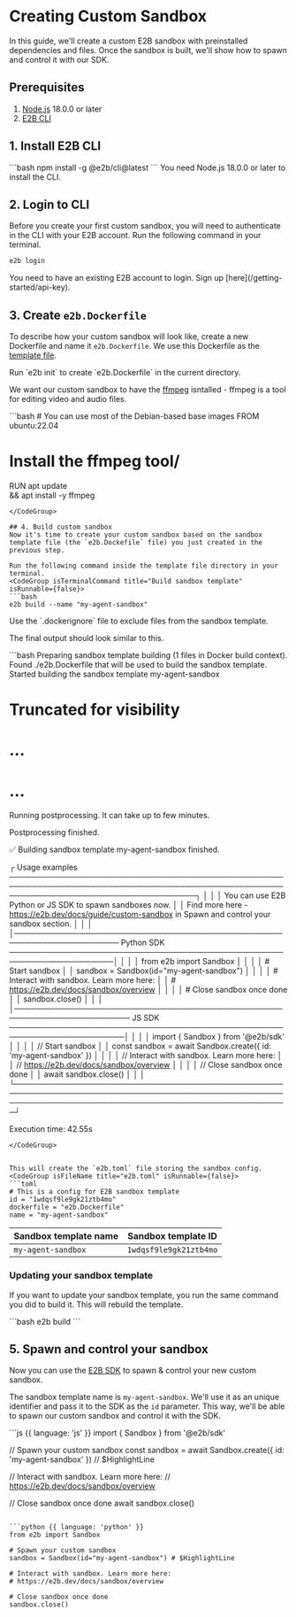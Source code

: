
# Creating Custom Sandbox

In this guide, we'll create a custom E2B sandbox with preinstalled dependencies and files.
Once the sandbox is built, we'll show how to spawn and control it with our SDK.

## Prerequisites
1. [Node.js](https://nodejs.org/) 18.0.0 or later
1. [E2B CLI](/cli/installation)

## 1. Install E2B CLI

<CodeGroup isTerminalCommand title="Install CLI" isRunnable={false}>
```bash
npm install -g @e2b/cli@latest
```
</CodeGroup>

<Note>
You need Node.js 18.0.0 or later to install the CLI.
</Note>

## 2. Login to CLI
Before you create your first custom sandbox, you will need to authenticate in the CLI with your E2B account.
Run the following command in your terminal.
<CodeGroup isTerminalCommand title="Login to CLI" isRunnable={false}>
```bash
e2b login
```
</CodeGroup>

<Note>
You need to have an existing E2B account to login. Sign up [here](/getting-started/api-key).
</Note>

## 3. Create `e2b.Dockerfile`
To describe how your custom sandbox will look like, create a new Dockerfile and name it `e2b.Dockerfile`.
We use this Dockerfile as the [template file](/sandbox/templates/template-file).

<Note>
Run `e2b init` to create `e2b.Dockerfile` in the current directory.
</Note>

We want our custom sandbox to have the [ffmpeg](https://www.ffmpeg.org/) isntalled - ffmpeg is a tool for editing video and audio files.

<CodeGroup isFileName title="e2b.Dockerfile" isRunnable={false}>
```bash
# You can use most of the Debian-based base images
FROM ubuntu:22.04

# Install the ffmpeg tool/
RUN apt update \
    && apt install -y ffmpeg
```
</CodeGroup>

## 4. Build custom sandbox
Now it's time to create your custom sandbox based on the sandbox template file (the `e2b.Dockefile` file) you just created in the previous step.

Run the following command inside the template file directory in your terminal.
<CodeGroup isTerminalCommand title="Build sandbox template" isRunnable={false}>
```bash
e2b build --name "my-agent-sandbox"
```
</CodeGroup>

<Note>
Use the `.dockerignore` file to exclude files from the sandbox template.
</Note>

The final output should look similar to this.

<CodeGroup title="Build output" isRunnable={false}>
```bash
Preparing sandbox template building (1 files in Docker build context).
Found ./e2b.Dockerfile that will be used to build the sandbox template.
Started building the sandbox template my-agent-sandbox

# Truncated for visibility
# ...
# ...

Running postprocessing. It can take up to few minutes.

Postprocessing finished.

✅ Building sandbox template my-agent-sandbox finished.

┌ Usage examples ──────────────────────────────────────────────────────────────────────────────────────────────────────────────────────────────────────┐
│                                                                                                                                                      │
│  You can use E2B Python or JS SDK to spawn sandboxes now.                                                                                            │
│  Find more here - https://e2b.dev/docs/guide/custom-sandbox in Spawn and control your sandbox section.                                               │
│                                                                                                                                                      │
│───────────────────────────────────────────────────────────────────── Python SDK ─────────────────────────────────────────────────────────────────────│
│                                                                                                                                                      │
│  from e2b import Sandbox                                                                                                                             │
│                                                                                                                                                      │
│  # Start sandbox                                                                                                                                     │
│  sandbox = Sandbox(id="my-agent-sandbox")                                                                                                            │
│                                                                                                                                                      │
│  # Interact with sandbox. Learn more here:                                                                                                           │
│  # https://e2b.dev/docs/sandbox/overview                                                                                                             │
│                                                                                                                                                      │
│  # Close sandbox once done                                                                                                                           │
│  sandbox.close()                                                                                                                                     │
│                                                                                                                                                      │
│─────────────────────────────────────────────────────────────────────── JS SDK ───────────────────────────────────────────────────────────────────────│
│                                                                                                                                                      │
│  import { Sandbox } from '@e2b/sdk'                                                                                                                  │
│                                                                                                                                                      │
│  // Start sandbox                                                                                                                                    │
│  const sandbox = await Sandbox.create({ id: 'my-agent-sandbox' })                                                                                    │
│                                                                                                                                                      │
│  // Interact with sandbox. Learn more here:                                                                                                          │
│  // https://e2b.dev/docs/sandbox/overview                                                                                                            │
│                                                                                                                                                      │
│  // Close sandbox once done                                                                                                                          │
│  await sandbox.close()                                                                                                                               │
│                                                                                                                                                      │
└──────────────────────────────────────────────────────────────────────────────────────────────────────────────────────────────────────────────────────┘

Execution time: 42.55s
```
</CodeGroup>


This will create the `e2b.toml` file storing the sandbox config.
<CodeGroup isFileName title="e2b.toml" isRunnable={false}>
```toml
# This is a config for E2B sandbox template
id = "1wdqsf9le9gk21ztb4mo"
dockerfile = "e2b.Dockerfile"
name = "my-agent-sandbox"
```
</CodeGroup>

| Sandbox template name | Sandbox template ID |
---|---|
|`my-agent-sandbox`|`1wdqsf9le9gk21ztb4mo`|

### Updating your sandbox template
If you want to update your sandbox template, you run the same command you did to build it.
This will rebuild the template.

<CodeGroup isTerminalCommand title="Update sandbox template" isRunnable={false}>
```bash
e2b build
```
</CodeGroup>

## 5. Spawn and control your sandbox

Now you can use the [E2B SDK](/getting-started/installation) to spawn & control your new custom sandbox.

The sandbox template name is `my-agent-sandbox`. We'll use it as an unique identifier and pass it to the SDK as the `id` parameter.
This way, we'll be able to spawn our custom sandbox and control it with the SDK.

<CodeGroup title="Spawn & control your custom sandbox" isRunnable={true}>
```js {{ language: 'js' }}
import { Sandbox } from '@e2b/sdk'

// Spawn your custom sandbox
const sandbox = await Sandbox.create({ id: 'my-agent-sandbox' }) // $HighlightLine

// Interact with sandbox. Learn more here:
// https://e2b.dev/docs/sandbox/overview

// Close sandbox once done
await sandbox.close()
```

```python {{ language: 'python' }}
from e2b import Sandbox

# Spawn your custom sandbox
sandbox = Sandbox(id="my-agent-sandbox") # $HighlightLine

# Interact with sandbox. Learn more here:
# https://e2b.dev/docs/sandbox/overview

# Close sandbox once done
sandbox.close()
```
</CodeGroup>

